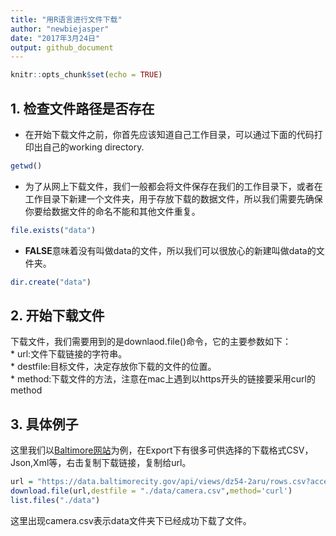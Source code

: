 ```yaml
---
title: "用R语言进行文件下载"
author: "newbiejasper"
date: "2017年3月24日"
output: github_document
---
```


```r
knitr::opts_chunk$set(echo = TRUE)
```

## 1. 检查文件路径是否存在

* 在开始下载文件之前，你首先应该知道自己工作目录，可以通过下面的代码打印出自己的working directory.
```r
getwd()
```
* 为了从网上下载文件，我们一般都会将文件保存在我们的工作目录下，或者在工作目录下新建一个文件夹，用于存放下载的数据文件，所以我们需要先确保你要给数据文件的命名不能和其他文件重复。
```r
file.exists("data")
```
* **FALSE**意味着没有叫做data的文件，所以我们可以很放心的新建叫做data的文件夹。
```r
dir.create("data")
```


## 2. 开始下载文件

下载文件，我们需要用到的是downlaod.file()命令，它的主要参数如下：  
* url:文件下载链接的字符串。  
* destfile:目标文件，决定存放你下载的文件的位置。  
* method:下载文件的方法，注意在mac上遇到以https开头的链接要采用curl的method  


## 3. 具体例子

这里我们以[Baltimore网站](https://data.baltimorecity.gov/Transportation/Baltimore-Fixed-Speed-Cameras/dz54-2aru)为例，在Export下有很多可供选择的下载格式CSV，Json,Xml等，右击复制下载链接，复制给url。
```r
url = "https://data.baltimorecity.gov/api/views/dz54-2aru/rows.csv?accessType=DOWNLOAD"
download.file(url,destfile = "./data/camera.csv",method='curl')
list.files("./data")
```
这里出现camera.csv表示data文件夹下已经成功下载了文件。



